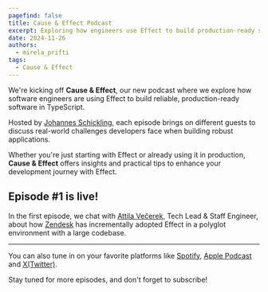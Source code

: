 ```yaml
---
pagefind: false
title: Cause & Effect Podcast
excerpt: Exploring how engineers use Effect to build production-ready software in TypeScript
date: 2024-11-26
authors:
  - mirela_prifti
tags:
  - Cause & Effect
---
```



We're kicking off **Cause & Effect**, our new podcast where we explore how software engineers are using Effect to build reliable, production-ready software in TypeScript.

Hosted by [Johannes Schickling](https://twitter.com/schickling), each episode brings on different guests to discuss real-world challenges developers face when building robust applications.

Whether you're just starting with Effect or already using it in production, **Cause & Effect** offers insights and practical tips to enhance your development journey with Effect.

## Episode #1 is live!

In the first episode, we chat with [Attila Večerek](https://twitter.com/attilavecerek), Tech Lead & Staff Engineer, about how [Zendesk](https://www.zendesk.com/) has incrementally adopted Effect in a polyglot environment with a large codebase.

<YouTube
  id="https://youtu.be/rNAqPHBQFEQ"
  title="Adopting Effect at Zendesk w/ Attila Večerek | Cause & Effect #1"
/>

---

You can also tune in on your favorite platforms like [Spotify](https://open.spotify.com/episode/7Bkn7A8EXnoqWWmI0czAdz), [Apple Podcast](https://podcasts.apple.com/us/podcast/cause-effect/id1781879869) and [X(Twitter)](https://x.com/EffectTS_/status/1861446144137531585).

Stay tuned for more episodes, and don't forget to subscribe!
